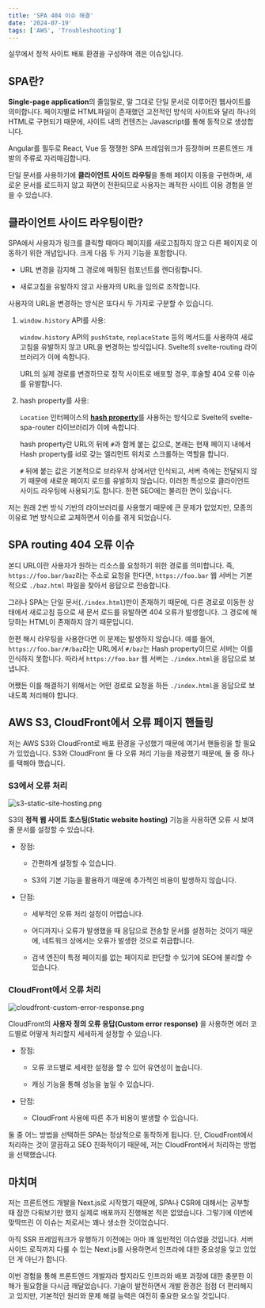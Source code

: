 ```yaml
---
title: 'SPA 404 이슈 해결'
date: '2024-07-19'
tags: ['AWS', 'Troubleshooting']
---
```


실무에서 정적 사이트 배포 환경을 구성하며 겪은 이슈입니다. 

## SPA란?

**Single-page application**의 줄임말로, 말 그대로 단일 문서로 이루어진 웹사이트를 의미합니다. 페이지별로 HTML파일이 존재했던 고전적인 방식의 사이트와 달리 하나의 HTML로 구현되기 때문에, 사이트 내의 컨텐츠는 Javascript를 통해 동적으로 생성합니다.

Angular를 필두로 React, Vue 등 쟁쟁한 SPA 프레임워크가 등장하며 프론트엔드 개발의 주류로 자리매김합니다.

단일 문서를 사용하기에 **클라이언트 사이드 라우팅**을 통해 페이지 이동을 구현하며, 새로운 문서를 로드하지 않고 화면이 전환되므로 사용자는 쾌적한 사이트 이용 경험을 얻을 수 있습니다.

## 클라이언트 사이드 라우팅이란?

SPA에서 사용자가 링크를 클릭할 때마다 페이지를 새로고침하지 않고 다른 페이지로 이동하기 위한 개념입니다. 크게 다음 두 가지 기능을 포함합니다.

- URL 변경을 감지해 그 경로에 매핑된 컴포넌트를 렌더링합니다.

- 새로고침을 유발하지 않고 사용자의 URL을 임의로 조작합니다.

사용자의 URL을 변경하는 방식은 또다시 두 가지로 구분할 수 있습니다.

1. `window.history` API를 사용:

    `window.history` API의 `pushState`, `replaceState` 등의 메서드를 사용하여 새로고침을 유발하지 않고 URL을 변경하는 방식입니다. Svelte의 svelte-routing 라이브러리가 이에 속합니다.
    
    URL의 실제 경로를 변경하므로 정적 사이트로 배포할 경우, 후술할 404 오류 이슈를 유발합니다. 

2. hash property를 사용:

    `Location` 인터페이스의 [**hash property**](https://developer.mozilla.org/en-US/docs/Web/API/Location/hash)를 사용하는 방식으로 Svelte의 svelte-spa-router 라이브러리가 이에 속합니다.
    
    hash property란 URL의 뒤에 `#`과 함께 붙는 값으로, 본래는 현재 페이지 내에서 Hash property를 id로 갖는 엘리먼트 위치로 스크롤하는 역할을 합니다.
    
    `#` 뒤에 붙는 값은 기본적으로 브라우저 상에서만 인식되고, 서버 측에는 전달되지 않기 때문에 새로운 페이지 로드를 유발하지 않습니다. 이러한 특성으로 클라이언트 사이드 라우팅에 사용되기도 합니다. 한편 SEO에는 불리한 면이 있습니다.

저는 원래 2번 방식 기반의 라이브러리를 사용했기 때문에 큰 문제가 없었지만, 모종의 이유로 1번 방식으로 교체하면서 이슈를 겪게 되었습니다.

## SPA routing 404 오류 이슈

본디 URL이란 사용자가 원하는 리소스를 요청하기 위한 경로를 의미합니다. 즉, `https://foo.bar/baz`라는 주소로 요청을 한다면, `https://foo.bar` 웹 서버는 기본적으로 `./baz.html` 파일을 찾아서 응답으로 전송합니다.

그러나 SPA는 단일 문서(`./index.html`)만이 존재하기 때문에, 다른 경로로 이동한 상태에서 새로고침 등으로 새 문서 로드를 유발하면 404 오류가 발생합니다. 그 경로에 해당하는 HTML이 존재하지 않기 때문입니다.

한편 해시 라우팅을 사용한다면 이 문제는 발생하지 않습니다. 예를 들어, `https://foo.bar/#/baz`라는 URL에서 `#/baz`는 Hash property이므로 서버는 이를 인식하지 못합니다. 따라서 `https://foo.bar` 웹 서버는 `./index.html`을 응답으로 보냅니다.

어쨌든 이를 해결하기 위해서는 어떤 경로로 요청을 하든 `./index.html`을 응답으로 보내도록 처리해야 합니다.

## AWS S3, CloudFront에서 오류 페이지 핸들링

저는 AWS S3와 CloudFront로 배포 환경을 구성했기 때문에 여기서 핸들링을 할 필요가 있었습니다. S3와 CloudFront 둘 다 오류 처리 기능을 제공했기 때문에, 둘 중 하나를 택해야 했습니다.

### S3에서 오류 처리

![s3-static-site-hosting.png](./s3-static-site-hosting.png)

S3의 **정적 웹 사이트 호스팅(Static website hosting)** 기능을 사용하면 오류 시 보여줄 문서를 설정할 수 있습니다.

- 장점:
    - 간편하게 설정할 수 있습니다.

    - S3의 기본 기능을 활용하기 때문에 추가적인 비용이 발생하지 않습니다.

- 단점:
   - 세부적인 오류 처리 설정이 어렵습니다.

   - 어디까지나 오류가 발생했을 때 응답으로 전송할 문서를 설정하는 것이기 때문에, 네트워크 상에서는 오류가 발생한 것으로 취급합니다.
   
   - 검색 엔진이 특정 페이지를 없는 페이지로 판단할 수 있기에 SEO에 불리할 수 있습니다.

### CloudFront에서 오류 처리

![cloudfront-custom-error-response.png](./cloudfront-custom-error-response.png)

CloudFront의 **사용자 정의 오류 응답(Custom error response)** 을 사용하면 에러 코드별로 어떻게 처리할지 세세하게 설정할 수 있습니다.

- 장점:
    - 오류 코드별로 세세한 설정을 할 수 있어 유연성이 높습니다.

    - 캐싱 기능을 통해 성능을 높일 수 있습니다.

- 단점:
    - CloudFront 사용에 따른 추가 비용이 발생할 수 있습니다.

둘 중 어느 방법을 선택하든 SPA는 정상적으로 동작하게 됩니다. 단, CloudFront에서 처리하는 것이 깔끔하고 SEO 친화적이기 때문에, 저는 CloudFront에서 처리하는 방법을 선택했습니다.

## 마치며

저는 프론트엔드 개발을 Next.js로 시작했기 때문에, SPA나 CSR에 대해서는 공부할 때 잠깐 다뤄보기만 했지 실제로 배포까지 진행해본 적은 없었습니다. 그렇기에 이번에 맞딱뜨린 이 이슈는 저로서는 꽤나 생소한 것이었습니다.

아직 SSR 프레임워크가 유행하기 이전에는 아마 꽤 일반적인 이슈였을 것입니다. 서버 사이드 로직까지 다룰 수 있는 Next.js를 사용하면서 인프라에 대한 중요성을 잊고 있었던 게 아닌가 합니다.

이번 경험을 통해 프론트엔드 개발자라 할지라도 인프라와 배포 과정에 대한 충분한 이해가 필요함을 다시금 깨달았습니다. 기술이 발전하면서 개발 환경은 점점 더 편리해지고 있지만, 기본적인 원리와 문제 해결 능력은 여전히 중요한 요소일 것입니다.
